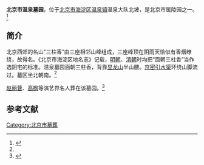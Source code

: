 '''北京市温泉墓园'''，位于[[北京市|北京市]][[海淀区|海淀区]][[温泉地区|温泉镇]]温泉大队北坡，是北京市属陵园之一。<ref name=bbs>{{Cite web |url=http://www.babaoshan.com.cn/Department.asp?class_id=23 |title=温泉墓园，八宝山，于2014-11-30查阅 |accessdate=2014-11-30 |archive-date=2015-09-23 |archive-url=https://web.archive.org/web/20150923181332/http://www.babaoshan.com.cn/Department.asp?class_id=23 |dead-url=no }}</ref>

==简介==
北京西郊的名山“三柱香”由三座相邻山峰组成，三座峰顶在阴雨天恰似有香烟缭绕，故得名。《北京市海淀区地名志》记载，[[明朝|明朝]]、[[清朝|清朝]]时均把“面朝三柱香”当作选阴宅的标准。温泉墓园面朝三柱香，背靠[[显龙山|显龙山]]半山腰。[[京密引水渠|京密引水渠]]环绕山脚流过。墓区坐北朝南。<ref name=bbs/>

[[赵丽蓉|赵丽蓉]]、[[高枫_(歌手)|高枫]]等演艺界名人葬在该墓园。<ref>{{Cite web |url=http://ent.sina.com.cn/s/m/2002-11-18/1027113425.html |title=高枫骨灰昨日西郊温泉墓园安葬 与赵丽蓉为邻，新浪，2002-11-18 |accessdate=2014-11-30 |archive-date=2014-12-05 |archive-url=https://web.archive.org/web/20141205173928/http://ent.sina.com.cn/s/m/2002-11-18/1027113425.html |dead-url=no }}</ref>

==参考文献==
{{reflist}}

[[Category:北京市墓葬|Category:北京市墓葬]]